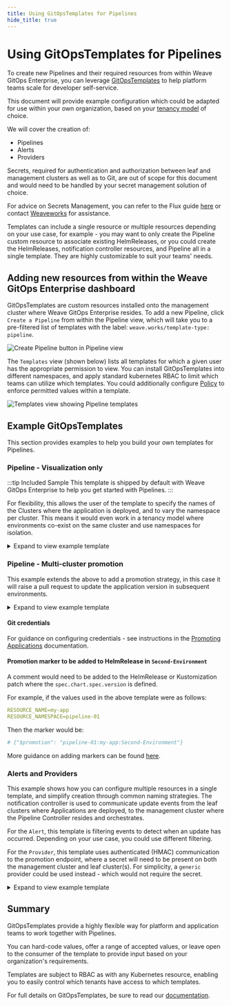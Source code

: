 ```yaml
---
title: Using GitOpsTemplates for Pipelines
hide_title: true
---
```




# Using GitOpsTemplates for Pipelines <TierLabel tiers="Enterprise" />

To create new Pipelines and their required resources from within Weave GitOps
Enterprise, you can leverage [GitOpsTemplates](../../gitops-templates/intro) to help platform teams scale for developer self-service. 

This document will provide example configuration which could be adapted for use within your own organization, based on your [tenancy model](https://kubernetes.io/blog/2021/04/15/three-tenancy-models-for-kubernetes/) of choice.

We will cover the creation of:
- Pipelines
- Alerts
- Providers

Secrets, required for authentication and authorization between leaf and management clusters as well as to Git, are out of scope for this document and would need to be handled by your secret management solution of choice.

For advice on Secrets Management, you can refer to the Flux guide [here](https://fluxcd.io/flux/security/secrets-management/) or contact [Weaveworks](mailto:info@weaveworks.org) for assistance.

Templates can include a single resource or multiple resources depending on your use case, for example - you may want to only create the Pipeline custom resource to associate existing HelmReleases, or you could create the HelmReleases, notification controller resources, and Pipeline all in a single template. They are highly customizable to suit your teams' needs.

## Adding new resources from within the Weave GitOps Enterprise dashboard
GitOpsTemplates are custom resources installed onto the management cluster where Weave GitOps Enterprise resides. To add a new Pipeline, click `Create a Pipeline` from within the Pipeline view, which will take you to a pre-filtered list of templates with the label: `weave.works/template-type: pipeline`.

![Create Pipeline button in Pipeline view](img/pipelines-table-create.png)

 The `Templates` view (shown below) lists all templates for which a given user has the appropriate permission to view. You can install GitOpsTemplates into different namespaces, and apply standard kubernetes RBAC to limit which teams can utilize which templates. You could additionally configure [Policy](../../policy/intro) to enforce permitted values within a template.

![Templates view showing Pipeline templates](img/pipelines-templates.png)

## Example GitOpsTemplates

This section provides examples to help you build your own templates for Pipelines.

### Pipeline - Visualization only

:::tip Included Sample
This template is shipped by default with Weave GitOps Enterprise to help you get started with Pipelines.
:::

For flexibility, this allows the user of the template to specify the names of the Clusters where the application is deployed, and to vary the namespace per cluster. This means it would even work in a tenancy model where environments co-exist on the same cluster and use namespaces for isolation. 

<details><summary>Expand to view example template</summary>

```yaml
---
apiVersion: templates.weave.works/v1alpha2
kind: GitOpsTemplate
metadata:
  name: pipeline-sample
  namespace: default # Namespace where the GitOpsTemplate is installed, consider that a team will need READ access to this namespace and the custom resource
  labels:
    weave.works/template-type: pipeline
spec:
  description: Sample Pipeline showing visualization of two helm releases across two environments.
  params:
    - name: RESOURCE_NAME # This is a required parameter name to enable Weave GitOps to write to your Git Repository
      description: Name of the Pipeline
    - name: RESOURCE_NAMESPACE
      description: Namespace for the Pipeline on the management cluster
      default: flux-system # default values make it easier for users to fill in a template
    - name: FIRST_CLUSTER_NAME
      description: Name of GitopsCluster object for the first environment
    - name: FIRST_CLUSTER_NAMESPACE
      description: Namespace where this object exists
      default: default
    - name: FIRST_APPLICATION_NAME
      description: Name of the HelmRelease for your application in the first environment
    - name: FIRST_APPLICATION_NAMESPACE
      description: Namespace for this application
      default: flux-system
    - name: SECOND_CLUSTER_NAME
      description: Name of GitopsCluster object for the second environment
    - name: SECOND_CLUSTER_NAMESPACE
      description: Namespace where this object exists
      default: default
    - name: SECOND_APPLICATION_NAME
      description: Name of the HelmRelease for your application in the second environment
    - name: SECOND_APPLICATION_NAMESPACE
      description: Namespace for this application
      default: flux-system
  resourcetemplates:
    - content:
      - apiVersion: pipelines.weave.works/v1alpha1
        kind: Pipeline
        metadata:
          name: ${RESOURCE_NAME}
          namespace: ${RESOURCE_NAMESPACE}
        spec:
          appRef:
            apiVersion: helm.toolkit.fluxcd.io/v2beta1
            kind: HelmRelease
            name: ${APPLICATION_NAME}
          environments:
          - name: First-Environment
            targets:
              - namespace: ${FIRST_APPLICATION_NAMESPACE}
                clusterRef:
                  kind: GitopsCluster
                  name: ${FIRST_CLUSTER_NAME}
                  namespace: ${FIRST_CLUSTER_NAMESPACE}
          - name: Second-Environment
            targets:
              - namespace: ${SECOND_APPLICATION_NAMESPACE}
                clusterRef:
                  kind: GitopsCluster
                  name: ${SECOND_CLUSTER_NAME}
                  namespace: ${SECOND_CLUSTER_NAMESPACE}
```

</details>

### Pipeline - Multi-cluster promotion

This example extends the above to add a promotion strategy, in this case it will raise a pull request to update the application version in subsequent environments.

<details><summary>Expand to view example template</summary>

```yaml
---
apiVersion: templates.weave.works/v1alpha2
kind: GitOpsTemplate
metadata:
  name: pipeline-sample
  namespace: default
  labels:
    weave.works/template-type: pipeline
spec:
  description: Sample Pipeline showing visualization of two helm releases across two environments.
  params:
    - name: RESOURCE_NAME
      description: Name of the Pipeline
    - name: RESOURCE_NAMESPACE
      description: Namespace for the Pipeline on the management cluster
      default: flux-system
    - name: FIRST_CLUSTER_NAME
      description: Name of GitopsCluster object for the first environment
    - name: FIRST_CLUSTER_NAMESPACE
      description: Namespace where this object exists
      default: default
    - name: FIRST_APPLICATION_NAME
      description: Name of the HelmRelease for your application in the first environment
    - name: FIRST_APPLICATION_NAMESPACE
      description: Namespace for this application
      default: flux-system
    - name: SECOND_CLUSTER_NAME
      description: Name of GitopsCluster object for the second environment
    - name: SECOND_CLUSTER_NAMESPACE
      description: Namespace where this object exists
      default: default
    - name: SECOND_APPLICATION_NAME
      description: Name of the HelmRelease for your application in the second environment
    - name: SECOND_APPLICATION_NAMESPACE
      description: Namespace for this application
      default: flux-system
    - name: APPLICATION_REPO_URL
      description: URL for the git repository containing the HelmRelease objects
    - name: APPLICATION_REPO_BRANCH
      description: Branch to update with new version
    - name: GIT_CREDENTIALS_SECRET
      description: Name of the secret in RESOURCE_NAMESPACE containing credentials to create pull requests
  resourcetemplates:
    - content:
      - apiVersion: pipelines.weave.works/v1alpha1
        kind: Pipeline
        metadata:
          name: ${RESOURCE_NAME}
          namespace: ${RESOURCE_NAMESPACE}
        spec:
          appRef:
            apiVersion: helm.toolkit.fluxcd.io/v2beta1
            kind: HelmRelease
            name: ${APPLICATION_NAME}
          environments:
          - name: First-Environment
            targets:
              - namespace: ${FIRST_APPLICATION_NAMESPACE}
                clusterRef:
                  kind: GitopsCluster
                  name: ${FIRST_CLUSTER_NAME}
                  namespace: ${FIRST_CLUSTER_NAMESPACE}
          - name: Second-Environment
            targets:
              - namespace: ${SECOND_APPLICATION_NAMESPACE}
                clusterRef:
                  kind: GitopsCluster
                  name: ${SECOND_CLUSTER_NAME}
                  namespace: ${SECOND_CLUSTER_NAMESPACE}
          promotion:
            pull-request:
                url: ${APPLICATION_REPO_URL}
                baseBranch: ${APPLICATION_REPO_BRANCH}
                secretRef:
                  name: ${GIT_CREDENTIALS_SECRET}
```

</details>

#### Git credentials
For guidance on configuring credentials - see instructions in the [Promoting Applications](../promoting-applications#create-credentials-secret) documentation.

#### Promotion marker to be added to HelmRelease in `Second-Environment`
A comment would need to be added to the HelmRelease or Kustomization patch where the `spec.chart.spec.version` is defined.

For example, if the values used in the above template were as follows:

```yaml
RESOURCE_NAME=my-app
RESOURCE_NAMESPACE=pipeline-01
```

Then the marker would be:

```yaml
# {"$promotion": "pipeline-01:my-app:Second-Environment"}
```

More guidance on adding markers can be found [here](../promoting-applications#add-markers-to-app-manifests).

### Alerts and Providers
This example shows how you can configure multiple resources in a single template, and simplify creation through common naming strategies. The notification controller is used to communicate update events from the leaf clusters where Applications are deployed, to the management cluster where the Pipeline Controller resides and orchestrates.

For the `Alert`, this template is filtering events to detect when an update has occurred. Depending on your use case, you could use different filtering.

For the `Provider`, this template uses authenticated (HMAC) communication to the promotion endpoint, where a secret will need to be present on both the management cluster and leaf cluster(s). For simplicity, a `generic` provider could be used instead - which would not require the secret.

<details><summary>Expand to view example template</summary>

```yaml
---
apiVersion: templates.weave.works/v1alpha2
kind: GitOpsTemplate
metadata:
  name: pipeline-notification-resources
  namespace: default
  labels:
    weave.works/template-type: application # These are generic Flux resources rather than Pipeline-specific
spec:
  description: Creates flux notification controller resources for a cluster, required for promoting applications via pipelines.
  params:
    - name: RESOURCE_NAME 
      description: Name for the generated objects, should match the target Application (HelmRelease) name.
    - name: RESOURCE_NAMESPACE
      description: Namespace for the generated objects, should match the target Application (HelmRelease) namespace.
    - name: PROMOTION_HOST
      description: Host for the promotion webhook on the management cluster, i.e. "promotions.example.org"
    - name: SECRET_REF
      description: Name of the secret containing HMAC key in the token field
    - name: ENV_NAME
      description: Environment the cluster is a part of within a pipeline.
  resourcetemplates:
    - content:
      - apiVersion: notification.toolkit.fluxcd.io/v1beta1
        kind: Provider
        metadata:
          name: ${RESOURCE_NAME}
          namespace: ${RESOURCE_NAMESPACE}
        spec:
          address: http://${PROMOTION_HOST}/promotion/${APP_NAME}/${ENV_NAME}
          type: generic-hmac
          secretRef: ${SECRET_REF}
      - apiVersion: notification.toolkit.fluxcd.io/v1beta1
        kind: Alert
        metadata:
          name: ${RESOURCE_NAME}
          namespace: ${RESOURCE_NAMESPACE}
        spec:
          providerRef:
            name: ${RESOURCE_NAME}
          eventSeverity: info
          eventSources:
            - kind: HelmRelease
              name: ${RESOURCE_NAME}
          exclusionList:
            - ".*upgrade.*has.*started"
            - ".*is.*not.*ready"
            - "^Dependencies.*"
```

</details>

## Summary
GitOpsTemplates provide a highly flexible way for platform and application teams to work together with Pipelines.

You can hard-code values, offer a range of accepted values, or leave open to the consumer of the template to provide input based on your organization's requirements. 

Templates are subject to RBAC as with any Kubernetes resource, enabling you to easily control which tenants have access to which templates.

For full details on GitOpsTemplates, be sure to read our
[documentation](../../gitops-templates/intro).



